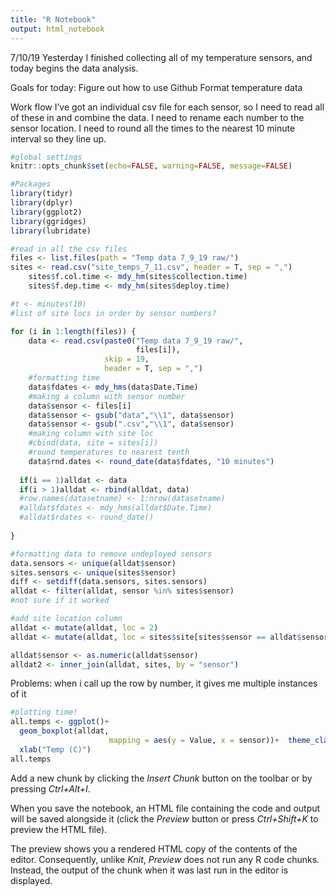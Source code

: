 ```yaml
---
title: "R Notebook"
output: html_notebook
---
```

7/10/19
Yesterday I finished collecting all of my temperature sensors, and today begins the data analysis. 

Goals for today:
  Figure out how to use Github
  Format temperature data

Work flow
I've got an individual csv file for each sensor, so I need to read all of these in and combine the data. I need to rename each number to the sensor location. I need to round all the times to the nearest 10 minute interval so they line up.

```r
#global settings
knitr::opts_chunk$set(echo=FALSE, warning=FALSE, message=FALSE)
```

```r
#Packages
library(tidyr)
library(dplyr)
library(ggplot2)
library(ggridges)
library(lubridate)
```

```r
#read in all the csv files
files <- list.files(path = "Temp data 7_9_19 raw/")
sites <- read.csv("site_temps_7_11.csv", header = T, sep = ",")
    sites$f.col.time <- mdy_hm(sites$collection.time)
    sites$f.dep.time <- mdy_hm(sites$deploy.time)

#t <- minutes(10)
#list of site locs in order by sensor numbers?

for (i in 1:length(files)) {
    data <- read.csv(paste0("Temp data 7_9_19 raw/",
                            files[i]), 
                     skip = 19, 
                     header = T, sep = ",")
    #formatting time
    data$fdates <- mdy_hms(data$Date.Time)
    #making a column with sensor number
    data$sensor <- files[i]
    data$sensor <- gsub("data","\\1", data$sensor)
    data$sensor <- gsub(".csv","\\1", data$sensor)
    #making column with site loc
    #cbind(data, site = sites[i])
    #round temperatures to nearest tenth
    data$rnd.dates <- round_date(data$fdates, "10 minutes")
  
  if(i == 1)alldat <- data                 
  if(i > 1)alldat <- rbind(alldat, data)
  #row.names(datasetname) <- 1:nrow(datasetname)
  #alldat$fdates <- mdy_hms(alldat$Date.Time)
  #alldat$rdates <- round_date()
  
}

```

```r
#formatting data to remove undeployed sensors
data.sensors <- unique(alldat$sensor)
sites.sensors <- unique(sites$sensor)
diff <- setdiff(data.sensors, sites.sensors)
alldat <- filter(alldat, sensor %in% sites$sensor)
#not sure if it worked

#add site location column
alldat <- mutate(alldat, loc = 2)
alldat <- mutate(alldat, loc = sites$site[sites$sensor == alldat$sensor])

alldat$sensor <- as.numeric(alldat$sensor)
alldat2 <- inner_join(alldat, sites, by = "sensor")

```

Problems:
  when i call up the row by number, it gives me multiple instances of it
  
```r
#plotting time!
all.temps <- ggplot()+
  geom_boxplot(alldat, 
                      mapping = aes(y = Value, x = sensor))+  theme_classic()+
  xlab("Temp (C)")
all.temps
```


Add a new chunk by clicking the *Insert Chunk* button on the toolbar or by pressing *Ctrl+Alt+I*.

When you save the notebook, an HTML file containing the code and output will be saved alongside it (click the *Preview* button or press *Ctrl+Shift+K* to preview the HTML file).

The preview shows you a rendered HTML copy of the contents of the editor. Consequently, unlike *Knit*, *Preview* does not run any R code chunks. Instead, the output of the chunk when it was last run in the editor is displayed.
```r

```

